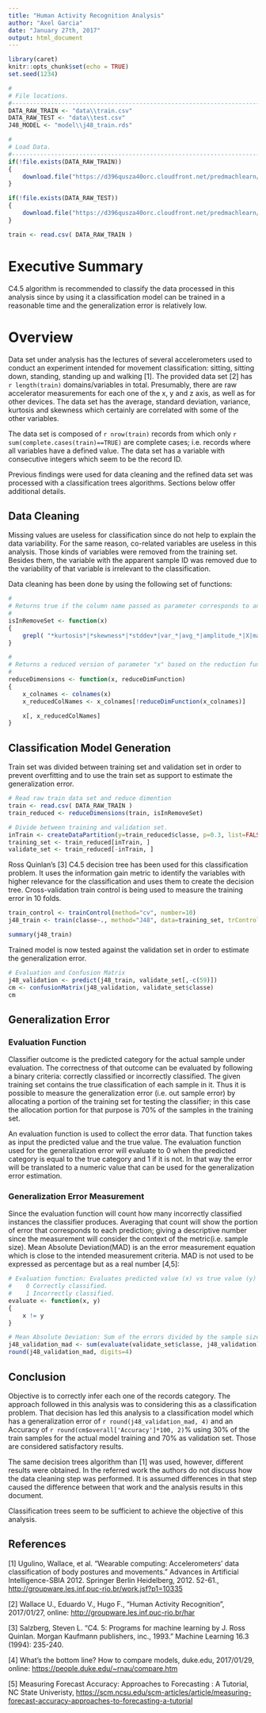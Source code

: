 ```yaml
---
title: "Human Activity Recognition Analysis"
author: "Axel Garcia"
date: "January 27th, 2017"
output: html_document
---
```


```r
library(caret)
knitr::opts_chunk$set(echo = TRUE)
set.seed(1234)

#
# File locations.
#-------------------------------------------------------------------------------
DATA_RAW_TRAIN <- "data\\train.csv"
DATA_RAW_TEST <- "data\\test.csv"
J48_MODEL <- "model\\j48_train.rds"

#
# Load Data.
#-------------------------------------------------------------------------------
if(!file.exists(DATA_RAW_TRAIN))
{
    download.file("https://d396qusza40orc.cloudfront.net/predmachlearn/pml-training.csv", DATA_RAW_TRAIN)
}

if(!file.exists(DATA_RAW_TEST))
{
    download.file("https://d396qusza40orc.cloudfront.net/predmachlearn/pml-testing.csv", DATA_RAW_TEST)
}

train <- read.csv( DATA_RAW_TRAIN )
```

# Executive Summary
C4.5 algorithm is recommended to classify the data processed in this analysis since by using it a classification model can be trained in a reasonable time and the generalization error is relatively low.

# Overview
Data set under analysis has the lectures of several accelerometers used to conduct an experiment intended for movement classification: sitting, sitting down, standing, standing up and walking [1]. The provided data set [2] has `r length(train)` domains/variables in total. Presumably, there are raw accelerator measurements for each one of the x, y and z axis, as well as for other devices. The data set has the average, standard deviation, variance, kurtosis and skewness which certainly are correlated with some of the other variables.

The data set is composed of `r nrow(train)` records from which only `r sum(complete.cases(train)==TRUE)` are complete cases; i.e. records where all variables have a defined value. The data set has a variable with consecutive integers which seem to be the record ID.

Previous findings were used for data cleaning and the refined data set was processed with a classification trees algorithms. Sections below offer additional details.


## Data Cleaning
Missing values are useless for classification since do not help to explain the data variability. For the same reason, co-related variables are useless in this analysis. Those kinds of variables were removed from the training set. Besides them, the variable with the apparent sample ID was removed due to the variability of that variable is irrelevant to the classification.

Data cleaning has been done by using the following set of functions:

```r
#
# Returns true if the column name passed as parameter corresponds to an irrelevant variable name.
#
isInRemoveSet <- function(x)
{
    grepl( "*kurtosis*|*skewness*|*stddev*|var_*|avg_*|amplitude_*|X|max_*|min_*", x)
}

#
# Returns a reduced version of parameter "x" based on the reduction function 
#
reduceDimensions <- function(x, reduceDimFunction)
{
    x_colnames <- colnames(x)
    x_reducedColNames <- x_colnames[!reduceDimFunction(x_colnames)]

    x[, x_reducedColNames]
}
```

## Classification Model Generation
Train set was divided between training set and validation set in order to prevent overfitting and to use the train set as support to estimate the generalization error.
```r
# Read raw train data set and reduce dimention
train <- read.csv( DATA_RAW_TRAIN )
train_reduced <- reduceDimensions(train, isInRemoveSet)

# Divide between training and validation set.
inTrain <- createDataPartition(y=train_reduced$classe, p=0.3, list=FALSE)
training_set <- train_reduced[inTrain, ]
validate_set <- train_reduced[-inTrain, ]
```

Ross Quinlan’s [3] C4.5 decision tree has been used for this classification problem. It uses the information gain metric to identify the variables with higher relevance for the classification and uses them to create the decision tree. Cross-validation train control is being used to measure the training error in 10 folds. 

```r
train_control <- trainControl(method="cv", number=10)
j48_train <- train(classe~., method="J48", data=training_set, trControl=train_control)

summary(j48_train)
```

Trained model is now tested against the validation set in order to estimate the generalization error.
```r
# Evaluation and Confusion Matrix
j48_validation <- predict(j48_train, validate_set[,-c(59)])
cm <- confusionMatrix(j48_validation, validate_set$classe)
cm
```

## Generalization Error
### Evaluation Function
Classifier outcome is the predicted category for the actual sample under evaluation. The correctness of that outcome can be evaluated by following a binary criteria: correctly classified or incorrectly classified. The given training set contains the true classification of each sample in it. Thus it is possible to measure the generalization error (i.e. out sample error) by allocating a portion of the training set for testing the classifier; in this case the allocation portion for that purpose is 70% of the samples in the training set.

An evaluation function is used to collect the error data. That function takes as input the predicted value and the true value. The evaluation function used for the generalization error will evaluate to 0 when the predicted category is equal to the true category and 1 if it is not. In that way the error will be translated to a numeric value that can be used for the generalization error estimation.

### Generalization Error Measurement
Since the evaluation function will count how many incorrectly classified instances the classifier produces. Averaging that count will show the portion of error that corresponds to each prediction; giving a descriptive number since the measurement will consider the context of the metric(i.e. sample size). Mean Absolute Deviation(MAD) is an the error measurement equation which is close to the intended measurement criteria. MAD is not used to be expressed as percentage but as a real number [4,5]:
```r
# Evaluation function: Evaluates predicted value (x) vs true value (y)
#    0 Correctly classified.
#    1 Incorrectly classified.
evaluate <- function(x, y)
{
    x != y
}

# Mean Absolute Deviation: Sum of the errors divided by the sample size.
j48_validation_mad <- sum(evaluate(validate_set$classe, j48_validation))/nrow(validate_set)
round(j48_validation_mad, digits=4)
```

## Conclusion
Objective is to correctly infer each one of the records category. The approach followed in this analysis was to considering this as a classification problem. That decision has led this analysis to a classification model which has a generalization error of `r round(j48_validation_mad, 4)` and an Accuracy of `r round(cm$overall['Accuracy']*100, 2)`% using 30% of the train samples for the actual model training and 70% as validation set. Those are considered satisfactory results.

The same decision trees algorithm than [1] was used, however, different results were obtained. In the referred work the authors do not discuss how the data cleaning step was performed. It is assumed differences in that step caused the difference between that work and the analysis results in this document.

Classification trees seem to be sufficient to achieve the objective of this analysis.



## References
[1] Ugulino, Wallace, et al. "Wearable computing: Accelerometers’ data classification of body postures and movements." Advances in Artificial Intelligence-SBIA 2012. Springer Berlin Heidelberg, 2012. 52-61., [http://groupware.les.inf.puc-rio.br/work.jsf?p1=10335](http://groupware.les.inf.puc-rio.br/work.jsf?p1=10335)

[2] Wallace U., Eduardo V., Hugo F., "Human Activity Recognition", 2017/01/27, online:  [http://groupware.les.inf.puc-rio.br/har](http://groupware.les.inf.puc-rio.br/har)

[3] Salzberg, Steven L. "C4. 5: Programs for machine learning by J. Ross Quinlan. Morgan Kaufmann publishers, inc., 1993." Machine Learning 16.3 (1994): 235-240.

[4] What's the bottom line? How to compare models, duke.edu, 2017/01/29, online:  [https://people.duke.edu/~rnau/compare.htm](https://people.duke.edu/~rnau/compare.htm)

[5] Measuring Forecast Accuracy: Approaches to Forecasting : A Tutorial, NC State Univeristy, [https://scm.ncsu.edu/scm-articles/article/measuring-forecast-accuracy-approaches-to-forecasting-a-tutorial](https://scm.ncsu.edu/scm-articles/article/measuring-forecast-accuracy-approaches-to-forecasting-a-tutorial)


